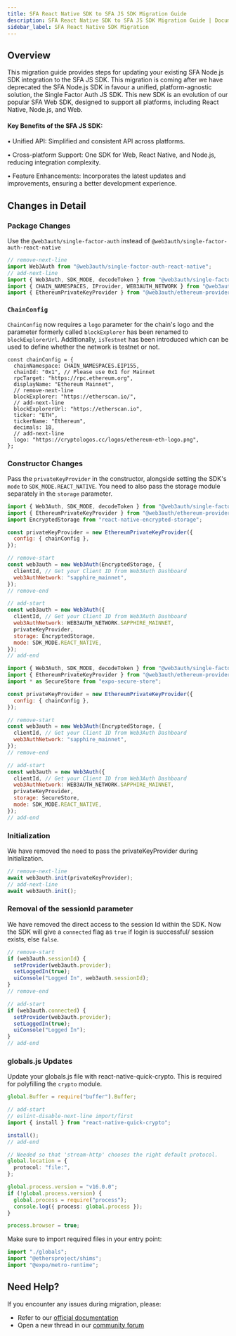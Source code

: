 ```yaml
---
title: SFA React Native SDK to SFA JS SDK Migration Guide
description: SFA React Native SDK to SFA JS SDK Migration Guide | Documentation - Web3Auth
sidebar_label: SFA React Native SDK Migration
---
```



## Overview

This migration guide provides steps for updating your existing SFA Node.js SDK integration to the
SFA JS SDK. This migration is coming after we have deprecated the SFA Node.js SDK in favour a
unified, platform-agnostic solution, the Single Factor Auth JS SDK. This new SDK is an evolution of
our popular SFA Web SDK, designed to support all platforms, including React Native, Node.js, and
Web.

#### Key Benefits of the SFA JS SDK:

• Unified API: Simplified and consistent API across platforms.

• Cross-platform Support: One SDK for Web, React Native, and Node.js, reducing integration
complexity.

• Feature Enhancements: Incorporates the latest updates and improvements, ensuring a better
development experience.

## Changes in Detail

### Package Changes

Use the `@web3auth/single-factor-auth` instead of `@web3auth/single-factor-auth-react-native`

```js
// remove-next-line
import Web3Auth from "@web3auth/single-factor-auth-react-native";
// add-next-line
import { Web3Auth, SDK_MODE, decodeToken } from "@web3auth/single-factor-auth";
import { CHAIN_NAMESPACES, IProvider, WEB3AUTH_NETWORK } from "@web3auth/base";
import { EthereumPrivateKeyProvider } from "@web3auth/ethereum-provider";
```

### `ChainConfig`

`ChainConfig` now requires a `logo` parameter for the chain's logo and the parameter formerly called
`blockExplorer` has been renamed to `blockExplorerUrl`. Additionally, `isTestnet` has been
introduced which can be used to define whether the network is testnet or not.

```tsx
const chainConfig = {
  chainNamespace: CHAIN_NAMESPACES.EIP155,
  chainId: "0x1", // Please use 0x1 for Mainnet
  rpcTarget: "https://rpc.ethereum.org",
  displayName: "Ethereum Mainnet",
  // remove-next-line
  blockExplorer: "https://etherscan.io/",
  // add-next-line
  blockExplorerUrl: "https://etherscan.io",
  ticker: "ETH",
  tickerName: "Ethereum",
  decimals: 18,
  // add-next-line
  logo: "https://cryptologos.cc/logos/ethereum-eth-logo.png",
};
```

### Constructor Changes

Pass the `privateKeyProvider` in the constructor, alongside setting the SDK's `mode` to
`SDK_MODE.REACT_NATIVE`. You need to also pass the storage module separately in the `storage`
parameter.

<Tabs>
<TabItem value="bare" label="Bare React Native" default>

```js
import { Web3Auth, SDK_MODE, decodeToken } from "@web3auth/single-factor-auth";
import { EthereumPrivateKeyProvider } from "@web3auth/ethereum-provider";
import EncryptedStorage from "react-native-encrypted-storage";

const privateKeyProvider = new EthereumPrivateKeyProvider({
  config: { chainConfig },
});

// remove-start
const web3auth = new Web3Auth(EncryptedStorage, {
  clientId, // Get your Client ID from Web3Auth Dashboard
  web3AuthNetwork: "sapphire_mainnet",
});
// remove-end

// add-start
const web3auth = new Web3Auth({
  clientId, // Get your Client ID from Web3Auth Dashboard
  web3AuthNetwork: WEB3AUTH_NETWORK.SAPPHIRE_MAINNET,
  privateKeyProvider,
  storage: EncryptedStorage,
  mode: SDK_MODE.REACT_NATIVE,
});
// add-end
```

</TabItem>

<TabItem value="expo" label="Expo">

```js
import { Web3Auth, SDK_MODE, decodeToken } from "@web3auth/single-factor-auth";
import { EthereumPrivateKeyProvider } from "@web3auth/ethereum-provider";
import * as SecureStore from "expo-secure-store";

const privateKeyProvider = new EthereumPrivateKeyProvider({
  config: { chainConfig },
});

// remove-start
const web3auth = new Web3Auth(EncryptedStorage, {
  clientId, // Get your Client ID from Web3Auth Dashboard
  web3AuthNetwork: "sapphire_mainnet",
});
// remove-end

// add-start
const web3auth = new Web3Auth({
  clientId, // Get your Client ID from Web3Auth Dashboard
  web3AuthNetwork: WEB3AUTH_NETWORK.SAPPHIRE_MAINNET,
  privateKeyProvider,
  storage: SecureStore,
  mode: SDK_MODE.REACT_NATIVE,
});
// add-end
```

</TabItem>
</Tabs>

### Initialization

We have removed the need to pass the privateKeyProvider during Initialization.

```js
// remove-next-line
await web3auth.init(privateKeyProvider);
// add-next-line
await web3auth.init();
```

### Removal of the sessionId parameter

We have removed the direct access to the session Id within the SDK. Now the SDK will give a
`connected` flag as `true` if login is successful/ session exists, else `false`.

```js
// remove-start
if (web3auth.sessionId) {
  setProvider(web3auth.provider);
  setLoggedIn(true);
  uiConsole("Logged In", web3auth.sessionId);
}
// remove-end

// add-start
if (web3auth.connected) {
  setProvider(web3auth.provider);
  setLoggedIn(true);
  uiConsole("Logged In");
}
// add-end
```

### globals.js Updates

Update your globals.js file with react-native-quick-crypto. This is required for polyfilling the
`crypto` module.

```typescript
global.Buffer = require("buffer").Buffer;

// add-start
// eslint-disable-next-line import/first
import { install } from "react-native-quick-crypto";

install();
// add-end

// Needed so that 'stream-http' chooses the right default protocol.
global.location = {
  protocol: "file:",
};

global.process.version = "v16.0.0";
if (!global.process.version) {
  global.process = require("process");
  console.log({ process: global.process });
}

process.browser = true;
```

Make sure to import required files in your entry point:

```typescript
import "./globals";
import "@ethersproject/shims";
import "@expo/metro-runtime";
```

## Need Help?

If you encounter any issues during migration, please:

- Refer to our [official documentation](https://web3auth.io/docs/sdk/sfa/sfa-js)
- Open a new thread in our [community forum](https://web3auth.io/community/)
